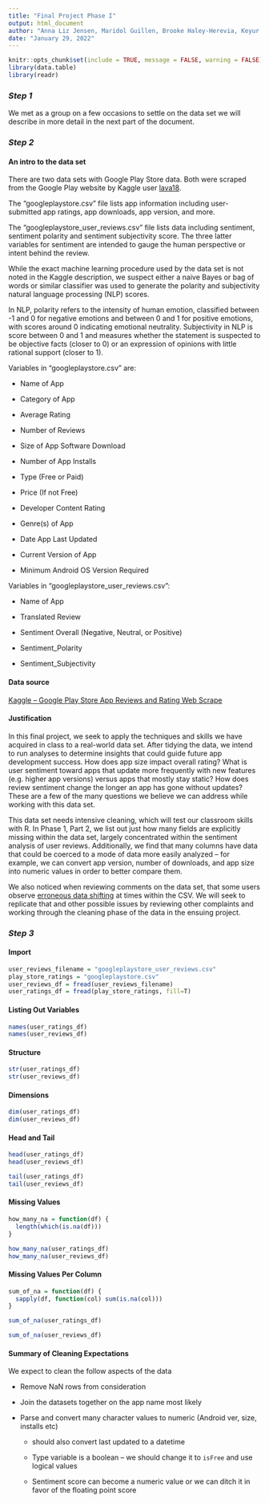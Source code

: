 ```yaml
---
title: "Final Project Phase I"
output: html_document
author: "Anna Liz Jensen, Maridol Guillen, Brooke Haley-Herevia, Keyur Joshi"
date: "January 29, 2022"
---
```


```r
knitr::opts_chunk$set(include = TRUE, message = FALSE, warning = FALSE)
library(data.table)
library(readr)
```

### *Step 1*

We met as a group on a few occasions to settle on the data set we will describe in more detail in the next part of the document.

### *Step 2*

#### An intro to the data set

There are two data sets with Google Play Store data. Both were scraped from the Google Play website by Kaggle user [lava18](https://www.kaggle.com/lava18). 

The "googleplaystore.csv" file lists app information including user-submitted app ratings, app downloads, app version, and more. 

The "googleplaystore_user_reviews.csv" file lists data including sentiment, sentiment polarity and sentiment subjectivity score. The three latter variables for sentiment are intended to gauge the human perspective or intent behind the review.

While the exact machine learning procedure used by the data set is not noted in the Kaggle description, we suspect either a naive Bayes or bag of words or similar classifier was used to generate the polarity and subjectivity natural language processing (NLP) scores.

In NLP, polarity refers to the intensity of human emotion, classified between -1 and 0 for negative emotions and between 0 and 1 for positive emotions, with scores around 0 indicating emotional neutrality. Subjectivity in NLP is score between 0 and 1 and measures whether the statement is suspected to be objective facts (closer to 0) or an expression of opinions with little rational support (closer to 1).

Variables in "googleplaystore.csv" are: 

-   Name of App

-   Category of App

-   Average Rating

-   Number of Reviews

-   Size of App Software Download

-   Number of App Installs

-   Type (Free or Paid)

-   Price (If not Free)

-   Developer Content Rating

-   Genre(s) of App

-   Date App Last Updated

-   Current Version of App

-   Minimum Android OS Version Required

Variables in "googleplaystore_user_reviews.csv": 

-   Name of App

-   Translated Review

-   Sentiment Overall (Negative, Neutral, or Positive)

-   Sentiment_Polarity

-   Sentiment_Subjectivity

#### Data source

[Kaggle -- Google Play Store App Reviews and Rating Web Scrape](https://www.kaggle.com/lava18/google-play-store-apps)

#### Justification

In this final project, we seek to apply the techniques and skills we have acquired in class to a real-world data set. After tidying the data, we intend to run analyses to determine insights that could guide future app development success. How does app size impact overall rating? What is user sentiment toward apps that update more frequently with new features (e.g. higher app versions) versus apps that mostly stay static? How does review sentiment change the longer an app has gone without updates? These are a few of the many questions we believe we can address while working with this data set. 

This data set needs intensive cleaning, which will test our classroom skills with R. In Phase 1, Part 2, we list out just how many fields are explicitly missing within the data set, largely concentrated within the sentiment analysis of user reviews. Additionally, we find that many columns have data that could be coerced to a mode of data more easily analyzed -- for example, we can convert app version, number of downloads, and app size into numeric values in order to better compare them. 

We also noticed when reviewing comments on the data set, that some users observe [erroneous data shifting](https://www.kaggle.com/lava18/google-play-store-apps/discussion/66015) at times within the CSV. We will seek to replicate that and other possible issues by reviewing other complaints and working through the cleaning phase of the data in the ensuing project.

### *Step 3*

#### Import

```r
user_reviews_filename = "googleplaystore_user_reviews.csv"
play_store_ratings = "googleplaystore.csv"
user_reviews_df = fread(user_reviews_filename)
user_ratings_df = fread(play_store_ratings, fill=T)
```

#### Listing Out Variables

```r
names(user_ratings_df)
names(user_reviews_df)
```

#### Structure

```r
str(user_ratings_df)
str(user_reviews_df)
```

#### Dimensions

```r
dim(user_ratings_df)
dim(user_reviews_df)
```

#### Head and Tail

```r
head(user_ratings_df)
head(user_reviews_df)

tail(user_ratings_df)
tail(user_reviews_df)
```

#### Missing Values

```r
how_many_na = function(df) {
  length(which(is.na(df)))
}

how_many_na(user_ratings_df)
how_many_na(user_reviews_df)
```

#### Missing Values Per Column

```r

sum_of_na = function(df) {
  sapply(df, function(col) sum(is.na(col)))
}

sum_of_na(user_ratings_df)

sum_of_na(user_reviews_df)
```

#### Summary of Cleaning Expectations

We expect to clean the follow aspects of the data

-   Remove NaN rows from consideration

-   Join the datasets together on the app name most likely

-   Parse and convert many character values to numeric (Android ver, size, installs etc)

    -   should also convert last updated to a datetime

    -   Type variable is a boolean -- we should change it to `isFree` and use logical values

    -   Sentiment score can become a numeric value or we can ditch it in favor of the floating point score
